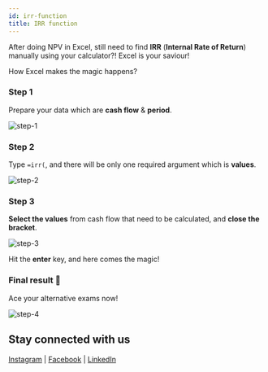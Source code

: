```yaml
---
id: irr-function
title: IRR function
---
```



<AuthorCard name="Zhen Hao Lee" image="/img/squad-profile-images/zhen-hao-lee.jpg" role="Microsoft MWS Ambassador" linkedinUrl="https://www.linkedin.com/in/lee-zhen-hao-a28a96155/" />

After doing NPV in Excel, still need to find **IRR** (**Internal Rate of Return**) manually using your calculator?! Excel is your saviour!

How Excel makes the magic happens?

### Step 1

Prepare your data which are **cash flow** & **period**.

![step-1](./step-1.png)

### Step 2

Type `=irr(`, and there will be only one required argument which is **values**.

![step-2](./step-2.png)

### Step 3

**Select the values** from cash flow that need to be calculated, and **close the bracket**.

![step-3](./step-3.png)

Hit the **enter** key, and here comes the magic!

### Final result 🎊

Ace your alternative exams now!

![step-4](./step-4.png)

## Stay connected with us

[Instagram](https://www.instagram.com/microsoft_mws/) | 
[Facebook](https://www.facebook.com/microsoft.mws) | 
[LinkedIn](https://www.linkedin.com/company/mwsquad/)